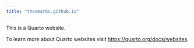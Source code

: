 ```yaml
---
title: "theamarks.github.io"
---
```


This is a Quarto website.

To learn more about Quarto websites visit <https://quarto.org/docs/websites>.
